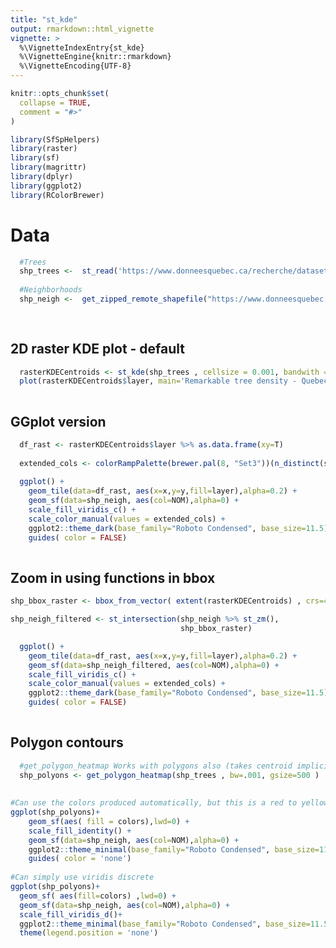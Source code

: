 ```yaml
---
title: "st_kde"
output: rmarkdown::html_vignette
vignette: >
  %\VignetteIndexEntry{st_kde}
  %\VignetteEngine{knitr::rmarkdown}
  %\VignetteEncoding{UTF-8}
---
```


```r
knitr::opts_chunk$set(
  collapse = TRUE,
  comment = "#>"
)
```

```r
library(SfSpHelpers)
library(raster)
library(sf)
library(magrittr)
library(dplyr)
library(ggplot2)
library(RColorBrewer)
```


# Data
```r

  #Trees
  shp_trees <-  st_read('https://www.donneesquebec.ca/recherche/dataset/bc5afddf-9439-4e96-84fb-f91847b722be/resource/bbdca0dd-82df-42f9-845b-32348debf8ab/download/vdq-arbrepotentielremarquable.geojson')
 
  #Neighborhoods
  shp_neigh <-  get_zipped_remote_shapefile("https://www.donneesquebec.ca/recherche/dataset/5b1ae6f2-6719-46df-bd2f-e57a7034c917/resource/508594dc-b090-407c-9489-73a1b46a8477/download/vdq-quartier.zip")
  
  
```


## 2D raster KDE plot - default
```r

  rasterKDECentroids <- st_kde(shp_trees , cellsize = 0.001, bandwith =c(.001, .001 ) )
  plot(rasterKDECentroids$layer, main='Remarkable tree density - Quebec City')
  
```
  
## GGplot version   
```r

  df_rast <- rasterKDECentroids$layer %>% as.data.frame(xy=T)
  
  extended_cols <- colorRampPalette(brewer.pal(8, "Set3"))(n_distinct(shp_neigh$NOM))
  
  ggplot() + 
    geom_tile(data=df_rast, aes(x=x,y=y,fill=layer),alpha=0.2) + 
    geom_sf(data=shp_neigh, aes(col=NOM),alpha=0) + 
    scale_fill_viridis_c() + 
    scale_color_manual(values = extended_cols) + 
    ggplot2::theme_dark(base_family="Roboto Condensed", base_size=11.5) +
    guides( color = FALSE) 
    
```


## Zoom in using functions in bbox
```r

shp_bbox_raster <- bbox_from_vector( extent(rasterKDECentroids) , crs=4326)

shp_neigh_filtered <- st_intersection(shp_neigh %>% st_zm(),
                                      shp_bbox_raster)

  ggplot() + 
    geom_tile(data=df_rast, aes(x=x,y=y,fill=layer),alpha=0.2) + 
    geom_sf(data=shp_neigh_filtered, aes(col=NOM),alpha=0) + 
    scale_fill_viridis_c() + 
    scale_color_manual(values = extended_cols) + 
    ggplot2::theme_dark(base_family="Roboto Condensed", base_size=11.5) +
    guides( color = FALSE) 
  
```


## Polygon contours
```r

  #get_polygon_heatmap Works with polygons also (takes centroid implicitely)
  shp_polyons <- get_polygon_heatmap(shp_trees , bw=.001, gsize=500 )
 
 
#Can use the colors produced automatically, but this is a red to yellow gradient 
ggplot(shp_polyons)+
    geom_sf(aes( fill = colors),lwd=0) +
    scale_fill_identity() +
    geom_sf(data=shp_neigh, aes(col=NOM),alpha=0) + 
    ggplot2::theme_minimal(base_family="Roboto Condensed", base_size=11.5) +
    guides( color = 'none') 
 
#Can simply use viridis discrete
ggplot(shp_polyons)+
  geom_sf( aes(fill=colors) ,lwd=0) +
  geom_sf(data=shp_neigh, aes(col=NOM),alpha=0) + 
  scale_fill_viridis_d()+
  ggplot2::theme_minimal(base_family="Roboto Condensed", base_size=11.5) +
  theme(legend.position = 'none')
 

```

